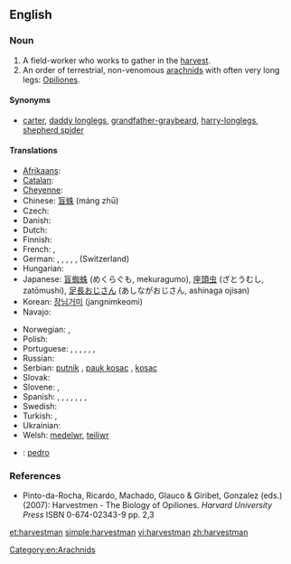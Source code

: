 ==English==

===Noun===
{{wikipedia}}
{{en-noun|harvestmen}}

# A field-worker who works to gather in the [[harvest]].
# An order of terrestrial, non-venomous [[arachnid]]s with often very long legs: [[Opiliones]].

====Synonyms====
* [[carter]], [[daddy longlegs]], [[grandfather-graybeard]], [[harry-longlegs]], [[shepherd spider]]

====Translations====
{{trans-top|arachnid}}
* [[Afrikaans]]: {{t|af|hooiwa|xs=Afrikaans}}
* [[Catalan]]: {{t|ca|frare}}
* [[Cheyenne]]: {{tø|chy|tó'êseóhtavé'ho'e}}
* Chinese: [[盲蛛]] (máng zhū)
* Czech: {{t|cs|sekáči}}
* Danish: {{t|da|mejere}}
* Dutch: {{t|nl|hooiwagen}}
* Finnish: {{t-|fi|lukki}}
* French: {{t|fr|faucheur|m}}, {{t+|fr|faucheux}}
* German: {{t|de|Afterspinne|f}}, {{t|de|Kanker|m}}, {{t|de|Schneckenkanker|m}}, {{t+|de|Schneider|m}}, {{t-|de|Weberknecht|m}}, {{t+|de|Zimmermann|m}} (Switzerland)
* Hungarian: {{t|hu|kaszáspók}}
* Japanese: [[盲蜘蛛]] (めくらぐも, mekuragumo), [[座頭虫]] (ざとうむし, zatōmushi), [[足長おじさん]] (あしながおじさん, ashinaga ojisan)
* Korean: [[장님거미]] (jangnimkeomi)
* Navajo: {{tø|nv|naʼashjéʼii jáádnézí}}
{{trans-mid}}
* Norwegian: {{t|no|langbein}}, {{t|no|vevkjerringer}}
* Polish: {{t+|pl|kosarz|m}}
* Portuguese: {{t|pt|aranha-alho|f}}, {{t|pt|aranha-bailarina|f}}, {{t|pt|aranha-bode|f}}, {{t|pt|aranha-fedorenta|f}}, {{t|pt|bodum|m}}, {{t|pt|frade-fedorento|m}}, {{t|pt|gira mundo|m}}
* Russian: {{t+|ru|сенокосец|m|tr=senokósets}}
* Serbian: [[putnik]] {{m}}, [[pauk kosac]] {{m}}, [[kosac]] {{m}}
* Slovak: {{t|sl|kosec|m}}
* Slovene: {{t+|sl|matija|f}}, {{t+|sl|suha južina|f}}
* Spanish: {{t|es|segador|m}}, {{t|es|opilón|m}}, {{t|es|agostero|m}}, {{t|es|araña patona|f}}, {{t|es|pinacates}}, {{t|es|falangio|m}}, {{t|es|chichina|f}}, {{t|es|chinchina|f}}
* Swedish: {{t|sv|lockespindel|c}}
* Turkish: {{t|tr|müjdeci}}, {{t|tr|mücdeci}}
* Ukrainian: {{t|uk|косарик|m|tr=kosarik|xs=Ukrainian}}
* Welsh: [[medelwr]], [[teiliwr]]
{{trans-bottom}}

{{checktrans-top}}
* {{ttbc|es}}: [[pedro]] {{m}}
{{trans-bottom}}

===References===
* Pinto-da-Rocha, Ricardo, Machado, Glauco & Giribet, Gonzalez (eds.) (2007): Harvestmen - The Biology of Opiliones. ''Harvard University Press'' ISBN 0-674-02343-9 pp. 2,3

[[Category:en:Arachnids]]

[[et:harvestman]]
[[simple:harvestman]]
[[vi:harvestman]]
[[zh:harvestman]]